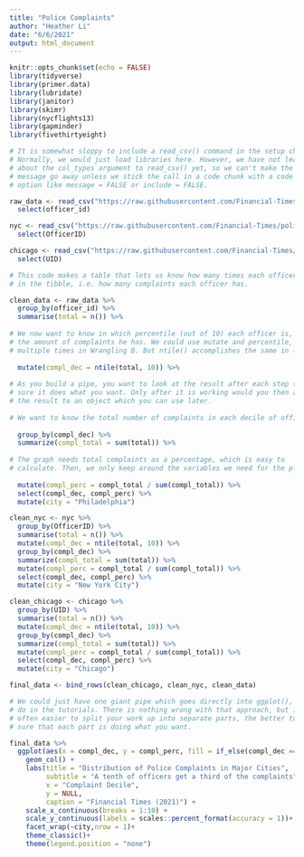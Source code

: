 ```yaml
---
title: "Police Complaints"
author: "Heather Li"
date: "6/6/2021"
output: html_document
---
```


```r
knitr::opts_chunk$set(echo = FALSE)
library(tidyverse)
library(primer.data)
library(lubridate)
library(janitor)
library(skimr)
library(nycflights13)
library(gapminder)
library(fivethirtyeight)

# It is somewhat sloppy to include a read_csv() command in the setup chunk.
# Normally, we would just load libraries here. However, we have not learned
# about the col_types argument to read_csv() yet, so we can't make the annoying
# message go away unless we stick the call in a code chunk with a code chunk
# option like message = FALSE or include = FALSE.

raw_data <- read_csv("https://raw.githubusercontent.com/Financial-Times/police-misconduct-complaints-analysis/main/output/philly_clean.csv") %>% 
  select(officer_id) 

nyc <- read_csv("https://raw.githubusercontent.com/Financial-Times/police-misconduct-complaints-analysis/main/output/nyc_clean.csv") %>% 
  select(OfficerID)

chicago <- read_csv("https://raw.githubusercontent.com/Financial-Times/police-misconduct-complaints-analysis/main/output/chicago_clean.csv") %>% 
  select(UID)

```


```r

# This code makes a table that lets us know how many times each officer id appeared 
# in the tibble, i.e. how many complaints each officer has.

clean_data <- raw_data %>% 
  group_by(officer_id) %>% 
  summarise(total = n()) %>% 
  
# We now want to know in which percentile (out of 10) each officer is, based on
# the amount of complaints he has. We could use mutate and percentile, as we did 
# multiple times in Wrangling B. But ntile() accomplishes the same in less code.
  
  mutate(compl_dec = ntile(total, 10)) %>% 
  
# As you build a pipe, you want to look at the result after each step to make
# sure it does what you want. Only after it is working would you then assign
# the result to an object which you can use later. 
  
# We want to know the total number of complaints in each decile of officers.
  
  group_by(compl_dec) %>% 
  summarize(compl_total = sum(total)) %>% 
  
# The graph needs total complaints as a percentage, which is easy to
# calculate. Then, we only keep around the variables we need for the plot.
  
  mutate(compl_perc = compl_total / sum(compl_total)) %>% 
  select(compl_dec, compl_perc) %>% 
  mutate(city = "Philadelphia")
```

```r
clean_nyc <- nyc %>% 
  group_by(OfficerID) %>% 
  summarise(total = n()) %>% 
  mutate(compl_dec = ntile(total, 10)) %>% 
  group_by(compl_dec) %>% 
  summarize(compl_total = sum(total)) %>% 
  mutate(compl_perc = compl_total / sum(compl_total)) %>% 
  select(compl_dec, compl_perc) %>% 
  mutate(city = "New York City")
```

```r
clean_chicago <- chicago %>% 
  group_by(UID) %>% 
  summarise(total = n()) %>% 
  mutate(compl_dec = ntile(total, 10)) %>% 
  group_by(compl_dec) %>% 
  summarize(compl_total = sum(total)) %>% 
  mutate(compl_perc = compl_total / sum(compl_total)) %>% 
  select(compl_dec, compl_perc) %>% 
  mutate(city = "Chicago")
```

```r
final_data <- bind_rows(clean_chicago, clean_nyc, clean_data)
```

```r
# We could just have one giant pipe which goes directly into ggplot(), like we
# do in the tutorials. There is nothing wrong with that approach, but it is
# often easier to split your work up into separate parts, the better to make
# sure that each part is doing what you want.

final_data %>% 
  ggplot(aes(x = compl_dec, y = compl_perc, fill = if_else(compl_dec == 10, "light blue", "gray"))) +
    geom_col() +
    labs(title = "Distribution of Police Complaints in Major Cities",
         subtitle = "A tenth of officers get a third of the complaints",
         x = "Complaint Decile",
         y = NULL,
         caption = "Financial Times (2021)") +
    scale_x_continuous(breaks = 1:10) +
    scale_y_continuous(labels = scales::percent_format(accuracy = 1))+
    facet_wrap(~city,nrow = 1)+
    theme_classic()+
    theme(legend.position = "none")
```


